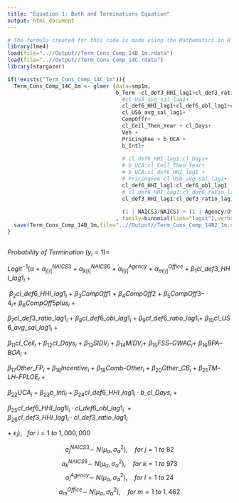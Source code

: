 ```yaml
---
title: "Equation 1: Both and Terminations Equation"
output: html_document
---
```

```r
# The formula created for this code is made using the Mathematics in R Markdown. For more about Mathematics formatting in R Markdown, see my "Mathematics Formatting in R Markdown" file.
library(lme4)
load(file="..//Output//Term_Cons_Comp_14B_1m.rdata") 
load(file="..//Output//Term_Cons_Comp_14C.rdata") 
library(stargazer)

if(!exists("Term_Cons_Comp_14C_1m")){
  Term_Cons_Comp_14C_1m <- glmer (data=smp1m,
                                  b_Term ~cl_def3_HHI_lag1+cl_def3_ratio_lag1+#cl_def3_obl_lag1+
                                    #cl_US3_avg_sal_lag1+
                                    cl_def6_HHI_lag1+cl_def6_obl_lag1+cl_def6_ratio_lag1+
                                    cl_US6_avg_sal_lag1+
                                    CompOffr+
                                    cl_Ceil_Then_Year + cl_Days+ 
                                    Veh +
                                    PricingFee + b_UCA +
                                    b_Intl+
                                    
                                    # cl_def6_HHI_lag1:cl_Days+
                                    # b_UCA:cl_Ceil_Then_Year+
                                    # b_UCA:cl_def6_HHI_lag1 +
                                    # PricingFee:cl_US6_avg_sal_lag1+
                                    cl_def6_HHI_lag1:cl_def6_obl_lag1  +
                                    # cl_def6_HHI_lag1:cl_def6_ratio_lag1+
                                    cl_def3_HHI_lag1:cl_def3_ratio_lag1+  
                                    
                                    (1 | NAICS3/NAICS) + (1 | Agency/Office)
                                  , family=binomial(link="logit"),verbose=1)
  save(Term_Cons_Comp_14B_1m,file="..//Output//Term_Cons_Comp_14B2_1m.rdata")
}
  
```

$Probability~of~Termination~(y_i = 1) =$

$Logit^{-1}(α~+~α^{NAICS3}_{j[i]}~+~α^{NAICS6}_{k[i]}~+~α^{Agency}_{l[i]}~+~α^{Office}_{m[i]}~+~β_{1}cl\_def3\_HHI\_lag1_{i}~+$

$~β_{2}cl\_def6\_HHI\_lag1_{i}~+~β_{3}CompOff1~+~β_{4}CompOff2~+~β_{5}CompOff3–4_{i}+~β_{6}CompOff5plus_{i}~+$

$β_{7}cl\_def3\_ratio\_lag1_{i}~+~β_8cl\_def6\_obl\_lag1_{i}~+~β_9cl\_def6\_ratio\_lag1_{i}+~β_{10}cl\_US6\_avg\_sal\_lag1_{i}~+$

$β_{11}cl\_Ceil_{i}~+~β_{12}cl\_Days_{i}~+~β_{13}SIDV_{i}~+~β_{14}MIDV_{i}+~β_{15}FSS–GWAC_{i}+~β_{16}BPA–BOA_{i}~+$

$β_{17}Other\_FP_{i}~+~β_{18}Incentive_{i}~+~β_{19}Comb–Other_{i}~+~β_{20}Other\_CB_{i}~+~β_{21}TM–LH–FPLOE_{i}~+$

$β_{22}UCA_{i}~+~β_{23}b\_Intl_{i}~+~β_{24}cl\_def6\_HHI\_lag1_{i}~·~b\_cl\_Days_{i}~+$

$β_{25}cl\_def6\_HHI\_lag1l_{i}~·~cl\_def6\_obl\_lag1_{i}~+β_{26}cl\_def3\_HHI\_lag1_{i}~·~cl\_def3\_ratio\_lag1_{i}$

$+~ε_{i}),~~~for~i=  1~to~1,000,000$

$$a^{NAICS3}_{j}\sim~N(μ_{α},σ^{2}_{α}),~~~~for~j= 1~to~82$$
$$a^{NAICS6}_{k}\sim~N(μ_{α},σ^{2}_{α}),~~~~for~k= 1~to~973$$
$$a^{Agency}_{l}\sim~N(μ_{α},σ^{2}_{α}),~~~~for~l= 1~to~24$$
$$a^{Office}_{m}\sim~N(μ_{α},σ^{2}_{α}),~~~~for~m= 1~to~1,462$$